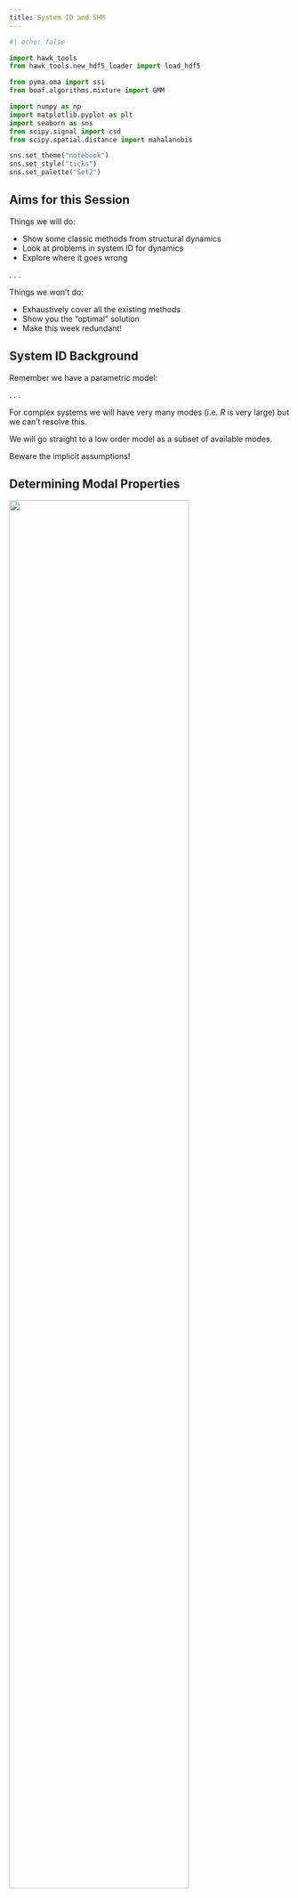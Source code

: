 ```yaml
---
title: System ID and SHM
---
```


```python
#| echo: false

import hawk_tools
from hawk_tools.new_hdf5_loader import load_hdf5

from pyma.oma import ssi
from boaf.algorithms.mixture import GMM 

import numpy as np
import matplotlib.pyplot as plt
import seaborn as sns
from scipy.signal import csd
from scipy.spatial.distance import mahalanobis

sns.set_theme("notebook")
sns.set_style("ticks")
sns.set_palette("Set2")
```

## Aims for this Session

:::{.nonincremental}
Things we will do:

- Show some classic methods from structural dynamics
- Look at problems in system ID for dynamics
- Explore where it goes wrong

:::

. . . 

:::{.nonincremental}
Things we won't do:

- Exhaustively cover all the existing methods
- Show you the "optimal" solution
- Make this week redundant!

:::

## System ID Background

Remember we have a parametric model:

\begin{equation*}
    H_{jk}(\nu) = \sum_{r=1}^R \frac{\tilde{\varphi}_j^{(r)}\tilde{\varphi}_k^{(r)}}{\lambda_r -\nu^2 + 2\nu\lambda_r^{1/2}\zeta_r\boldsymbol{i}}
\end{equation*}

. . .

:::{.space_para}
For complex systems we will have very many modes (i.e. $R$ is very large) but we can't resolve this. 

We will go straight to a low order model as a subset of available modes.
:::

:::{.callout-warning}
Beware the implicit assumptions!
:::

## Determining Modal Properties

![](./images/mag_frfs.png){width="80%" fig-align="center"}

## Determining Modal Properties

![](./images/mag_frfs_poles.png){width="80%" fig-align="center"}

## Determining Modal Properties

![](./images/phase_frfs.png){width="80%" fig-align="center"}

## Determining Modal Properties

![](./images/phase_frfs_poles.png){width="80%" fig-align="center"}

## Determining Modal Properties


![](./images/ms_im_part_1.png){width="80%" fig-align="center"}

![](./images/ms_im_part_all.png){width="80%" fig-align="center"}


## A First Attempt

We will make the assumption in SDOF curve fit that only one mode affects the FRF close to the peak. 

\begin{equation*}
    H_{jk}(\nu) = \sum_{r=1}^R \frac{\tilde{\varphi}_j^{(r)}\tilde{\varphi}_k^{(r)}}{\lambda_r -\nu^2 + 2\nu\lambda_r^{1/2}\zeta_ri} \approx \frac{\tilde{\varphi}_j^{(r)}\tilde{\varphi}_k^{(r)}}{\lambda_r -\nu^2 + 2\nu\lambda_r^{1/2}\zeta_r\boldsymbol{i}}
\end{equation*}

The above approximation in the region of the $r^\text{th}$ peak, when $\nu$ is close to $\omega_r$. 

## SDOF Curve Fitting

If we make this assumption, then when $\nu^2=\lambda_r$,

\begin{equation*}
    \vert H_{jk}(\nu) \vert = \frac{\left| \tilde{\phi}_j^{(r)}\tilde{\phi}_k^{(r)}\right|}{2\lambda_r\zeta_r}
\end{equation*}

Rearranging this gives,

\begin{equation*}
    2\lambda_r\zeta_r\vert H_{jk}(\nu) \vert = \left| \tilde{\phi}_j^{(r)}\tilde{\phi}_k^{(r)}\right|
\end{equation*}

## Determining $\lambda_r$ and $\zeta_r$

![](./images/half_power.tikz.png)

Why wouldn't you do this?

## A Slightly Smarter Approach

Let's rewrite our FRF equation in a slightly different form,

$$
H_{jk}(\nu) = \sum_{r=1}^R \frac{\phi_j^{(r)} L_{k,r}}{\boldsymbol{i}\omega - \lambda_r} + \frac{\phi_j^{(r)}L_{k,r}^{*} }{\boldsymbol{i}\omega - \lambda^{*}_r}
$$

For most ID though we might deal with,

$$
H_{jk}(\nu) =\frac{\sum_{k=0}^m a_k(\boldsymbol{i}\omega)^k}{\sum_{k=0}^n b_k(\boldsymbol{i}\omega)^k}
$$

You can also generalise this to matrix fractions for "poly-reference" approaches

## Rational Fraction Polynomial Approach

:::{.space_para}
The problem is reduced to a (nonlinear) curve fitting task.

We will massage this into a linear least squares problem, let,
:::

:::{style="font-size: 1.2rem !important;"}

$$
\newcommand{\herm}{^\text{H}}
\newcommand{\transpose}{^\text{T}}
E = \underbrace{\begin{bmatrix}
        1 & \boldsymbol{i}\omega_1 & \ldots & (\boldsymbol{i}\omega_1)^m \\
        1 & \vdots & \ddots & \vdots \\
        1 & \boldsymbol{i}\omega_N & \ldots & (\boldsymbol{i}\omega_N)^m \\
    \end{bmatrix}}_{P}\boldsymbol{A} + \underbrace{\begin{bmatrix}
        H(\omega_1) & H(\omega_1)\boldsymbol{i}\omega_1 & \ldots & H(\omega_1)(\boldsymbol{i}\omega_1)^{n-1} \\
        \vdots & \ddots & \ddots & \vdots \\
        H(\omega_N) & H(\omega_N)\boldsymbol{i}\omega_N & \ldots & H(\omega_N)(\boldsymbol{i}\omega_N)^{n-1} \\
    \end{bmatrix}}_{T}\boldsymbol{B} - \begin{Bmatrix} H(\omega_1)(\boldsymbol{i}\omega_1)^{n} \\ \vdots \\ H(\omega_N)(\boldsymbol{i}\omega_1)^{n}\end{Bmatrix}
$$

:::

Then set $J = E\herm E$, and eventually,


::::{.columns}

:::{.column width="50%"}
$$
\begin{bmatrix} Y & X \\ X\transpose & Z \end{bmatrix}\begin{Bmatrix} A \\ B \end{Bmatrix} = \begin{Bmatrix} G \\ F \end{Bmatrix}
$$
:::

:::{.column width="50%"}

:::::{.nonincremental}
- $X = -\Re\left(P\herm T\right)$
- $Y=P\herm P$
- $Z=T\herm T$
- $G=\Re\left(P\herm W\right)$
- $F = \Re\left(T\herm W\right)$
:::::

:::

::::

## Does RFP Work?

```python
#| fig-align: center

# %% Load some data


# You should experiment with these:
sensor = "LTC-05"

# single test, single repeat, single sensor
data = hawk_tools.get_hawk_data("LMS", "BR_AR", 1, 1)["BR_AR_1_1"][sensor]
# Try changing the sensor

H = data["Frequency Response Function"]["Y_data"]["value"]
w = data["Frequency Response Function"]["X_data"]["value"]

H_units = data["Frequency Response Function"]["Y_data"]["units"]

# plot the FRF
fig, axs = plt.subplots(2, 1, figsize=(8, 5))
axs[0].semilogy(w, np.abs(H))
axs[1].plot(w, np.angle(H))
axs[0].set_xlabel(r"$\omega$ (Hz)")
axs[1].set_xlabel(r"$\omega$ (Hz)")
axs[0].set_ylabel(r"$|H(\omega)|$ ({})".format(H_units))
axs[1].set_ylabel(r"$\angle H(\omega)$ ({})".format(H_units))
axs[0].set_xlim([0, 160])
axs[1].set_xlim([0, 160])
plt.tight_layout()
plt.show()

```

## Implementing RFP

```python
#| echo: false

# Hermitian transpose
def HT(a):
    return a.conj().T

```

```python
#| code-fold: false

# Rational fraction polynomial model
def RFP(H, w, n_modes, oob_terms=0):
    # Specify the orders of our approximation
    m = (
        n_modes * 2 + 1 + oob_terms
    )  # number of coefficients in the numerator polynomial
    n = (
        n_modes * 2 + 1
    )  # number of coefficients in the denominator -1 because we fix b_n=1

    # complex frequency vector
    iw = 1j * w

    # Build monomial basis matricies
    Phi_a = iw[:, None] ** np.arange(m)
    Phi_b_all = iw[:, None] ** np.arange(n)
    Phi_b = Phi_b_all[:, :-1]  # ignore last column because bn=1

    # preallocate some calculations for speed
    Phi_bH = Phi_b * H[:, None]
    Hiwn = H * Phi_b_all[:, -1]
    D = -HT(Phi_a) @ (Phi_bH)

    # form the block matricies
    M = np.block([[HT(Phi_a) @ Phi_a, D], [D.T, HT(Phi_bH) @ (Phi_bH)]])
    x = np.block([HT(Phi_a) @ Hiwn, -HT(Phi_bH) @ Hiwn])

    # Solve and extract the coefficients of the polynomials
    AB = np.linalg.solve(np.real(M), np.real(x))
    a = AB[:m, None]
    b = np.append(AB[m:], 1)[:, None]

    # Generate the predicted FRF
    H_pred = (Phi_a @ a) / (Phi_b_all @ b)

    # Pull out the modal porperties
    roots_b = sorted(np.roots(np.flip(b[:, 0])))[
        ::-2
    ]  # remove every other becaus they are conj pairs
    wns = np.abs(roots_b)
    zetas = -np.real(roots_b) / wns
    return H_pred, wns, zetas


```


## The moment of truth

```python
#| code-fold: false

modes = 10
oob = 0
w_low = 5
w_high = 180

# fit the model
idx = np.logical_and(w > w_low, w < w_high)
H_pred, wns_pred, zetas_pred = RFP(H[idx], w[idx], n_modes=modes, oob_terms=oob)

```

```python
#| echo: false
#| fig-align: center

# plot the FRF
fig, axs = plt.subplots(2, 1, figsize=(8, 5))
axs[0].semilogy(w, np.abs(H), label="True")
axs[0].semilogy(w[idx], np.abs(H_pred), label="Predicted")
axs[1].plot(w, np.angle(H), label="True")
axs[1].plot(w[idx], np.angle(H_pred), label="Predicted")
[axs[0].axvline(x, c="k", ls="--") for x in wns_pred]
axs[0].set_xlabel(r"$\omega$ (Hz)")
axs[1].set_xlabel(r"$\omega$ (Hz)")
axs[0].set_ylabel(r"$|H(\omega)|$ ({})".format(H_units))
axs[1].set_ylabel(r"$\angle H(\omega)$ ({})".format(H_units))
axs[0].set_xlim([0, 160])
axs[1].set_xlim([0, 160])
axs[0].legend(
    bbox_to_anchor=(0, 1.2, 1, 0),
    loc="upper left",
    ncols=2,
    mode="expand",
    borderaxespad=0,
    frameon=False,
)
plt.tight_layout()
plt.show()

```


## More Modes Will Help?

```python
#| code-fold: false

modes = 30
oob = 0
w_low = 5
w_high = 180

# fit the model
idx = np.logical_and(w > w_low, w < w_high)
H_pred, wns_pred, zetas_pred = RFP(H[idx], w[idx], n_modes=modes, oob_terms=oob)

```

```python
#| echo: false
#| fig-align: center

# plot the FRF
fig, axs = plt.subplots(2, 1, figsize=(8, 5))
axs[0].semilogy(w, np.abs(H), label="True")
axs[0].semilogy(w[idx], np.abs(H_pred), label="Predicted")
axs[1].plot(w, np.angle(H), label="True")
axs[1].plot(w[idx], np.angle(H_pred), label="Predicted")
[axs[0].axvline(x, c="k", ls="--") for x in wns_pred]
axs[0].set_xlabel(r"$\omega$ (Hz)")
axs[1].set_xlabel(r"$\omega$ (Hz)")
axs[0].set_ylabel(r"$|H(\omega)|$ ({})".format(H_units))
axs[1].set_ylabel(r"$\angle H(\omega)$ ({})".format(H_units))
axs[0].set_xlim([0, 160])
axs[1].set_xlim([0, 160])
axs[0].legend(
    bbox_to_anchor=(0, 1.2, 1, 0),
    loc="upper left",
    ncols=2,
    mode="expand",
    borderaxespad=0,
    frameon=False,
)
plt.tight_layout()
plt.show()

```

## What Can We Do?





::::{.columns}

:::{.column width="50%"}
```python
#| code-fold: show

oob = 6 # "Out of Band" effects
# (w_low, w_high), n_modes_in_range
ranges = ( 
    ((5, 9), 1),
    ((12, 14), 1),
    ((15, 19), 1),
    ((22, 24), 2),
    ((26, 30), 1),
    ((30.5, 31), 1),
    ((35, 37), 1),
    ((40.5, 44), 2),
    ((48.5, 54), 2),
    ((86, 90), 1),
    ((92, 100), 1),
    ((112, 118.5), 1),
    ((119.5, 122), 1),
    ((122, 125), 1),
    ((135, 138), 1),
    ((154, 162), 1),
)
```

```python
#| code-fold: true


def get_wns(ranges, H, w, oob=0):
    zts = []
    wns = []
    H_pred = np.zeros_like(H) * np.nan
    for (low, high), n in ranges:
        idx = np.logical_and(w > low, w < high)
        Hp, wn, zs = RFP(H[idx], w[idx], n, oob_terms=oob)
        H_pred[idx] = np.squeeze(Hp)
        wns.extend(wn)
        zts.extend(zs)
    return H_pred, np.array(wns), np.array(zts)

# fit the model
H_pred, wns_pred, zetas_pred = get_wns(ranges, H, w, oob=oob)
```

:::

:::{.column width="50%"}
```python
#| echo: false
#| fig-align: center

# plot the FRF
fig, axs = plt.subplots(2, 1, figsize=(8, 5))
axs[0].semilogy(w, np.abs(H), linewidth=1, label="True")
axs[0].semilogy(w, np.abs(H_pred),  linewidth=1, label="Predicted")
axs[1].plot(w, np.angle(H),  linewidth=1, label="True")
axs[1].plot(w, np.angle(H_pred),  linewidth=1, label="Predicted")
[axs[0].axvline(x, c="k", ls="--") for x in wns_pred]
axs[0].set_xlabel(r"$\omega$ (Hz)")
axs[1].set_xlabel(r"$\omega$ (Hz)")
axs[0].set_ylabel(r"$|H(\omega)|$ ({})".format(H_units))
axs[1].set_ylabel(r"$\angle H(\omega)$ ({})".format(H_units))
axs[0].set_xlim([0, 160])
axs[1].set_xlim([0, 160])
axs[0].legend(
    bbox_to_anchor=(0, 1.2, 1, 0),
    loc="upper left",
    ncols=2,
    mode="expand",
    borderaxespad=0,
    frameon=False,
)
plt.tight_layout()
plt.show()

```
:::
::::

## With Much Interference 

![](./images/identified_poles.png){width="90%" fig-align="center"}


## With Much Interference 

![](./images/modes_modes_modes.png){width="90%" fig-align="center"}

## A Different Approach

:::{.space_para}
Usually we will not have access to the loading information so we can work with output-only methods.

A current favourite is the Stochastic Subspace Identification family of methods.
:::

$$
\renewcommand{\vec}[1]{\boldsymbol{#1}}
$$

\begin{aligned}
\vec{x}_{t+1} &= A\vec{x}_t + \vec{w}_t\\
\vec{y}_{t}   &= C\vec{x}_t + \vec{v}_t\\
\end{aligned}

where,

$$
\mathbb{E}\left[\begin{Bmatrix}\vec{w}_t \\ \vec{v}_t\end{Bmatrix}\begin{Bmatrix}\vec{w}_s\transpose & \vec{v}_s\transpose\end{Bmatrix}\right] = \begin{bmatrix}Q & S \\ S\transpose & R\end{bmatrix}\delta_{st}
$$


## Determining The System Properties

:::{.space_para}
Recall, that we have the Kalman filter as an optimal solution for determining the states of this system. 
:::

Also we have, as $t\to\infty$, forwards in time,

$$ 
\newcommand{\inv}{^{-1}}
\Sigma = A\Sigma A\transpose - (\bar{C}\transpose - A\Sigma C\transpose)(\Lambda(0) - C\Sigma C\transpose)\inv (\bar{C}\transpose - A\Sigma C\transpose)\transpose
$$

and backwards in time,
$$ 
\bar{\Sigma} = A\transpose\bar{\Sigma}A - (C\transpose - A\transpose\bar{\Sigma}\bar{C}\transpose)(\Lambda(0) - \bar{C}\bar{\Sigma}\bar{C}\transpose)\inv (C\transpose - A\transpose\bar{\Sigma}\bar{C}\transpose)\transpose
$$


It then transpires that the canoncial correlations betweent the "future" and "past" are the square roots of the eigenvalues of $\Sigma\bar{\Sigma}$. We can exploit this to use CCA for determining $A$ and $C$ (and the other system properties).

## SSI

**Step 1:** Approximate stationary covariances,

$$
Y_p = \begin{bmatrix}
    y_0 & y_1 & \ldots & y_{N-1}\\
    \vdots & \ddots & \ldots & \vdots\\
    y_{k-1} & y_k & \ldots & y_{N+k-2}\\
\end{bmatrix} \qquad Y_f = \begin{bmatrix}
    y_k & y_{k+1} & \ldots & y_{k+N-1}\\
    \vdots & \ddots & \ldots & \vdots\\
    y_{2k-1} & y_{2k} & \ldots & y_{N+2k-2}\\
\end{bmatrix}
$$

$$
\frac{1}{N} \begin{bmatrix} Y_p \\ Y_f\end{bmatrix}\begin{bmatrix} Y_p  & Y_f\end{bmatrix} = \begin{bmatrix}\Sigma_{pp} & \Sigma_{pf} \\ \Sigma_{fp} & \Sigma_{ff}\end{bmatrix}
$$


**Step 2:** Compute square roots of covariances
$$ 
\Sigma_{ff} = LL\transpose \qquad \Sigma_{pp} = MM\transpose
$$

## SSI

**Step 3:** Compute SVD of normalised $\Sigma_{fp}$ 

$$
L\inv\Sigma_{fp}M^\text{-T} = USV\transpose\approx \hat{U}\hat{S}\hat{V}\transpose
$$

**Step 4:** Recover Observability and Reachability matrices

$$
\mathcal{O} = L\hat{U}\hat{S}^{1/2} \qquad \mathcal{C} = \hat{S}^{1/2}\hat{V}\transpose M\transpose
$$

**Step 5:** Estimate system matrices
$$
A = \underline{\mathcal{O}}^\dagger\overline{\mathcal{O}}\quad C = \mathcal{O}(1:p,:)
$$

## Modal Properties From System Matrices

We can then recover modal properties from the system matrices as,

\begin{aligned}
    \lambda, \varPhi &= \text{eig}\left(A\right)\\
    \mu &= \log(\lambda) \Delta_t\inv\\
    \omega_n &= \vert \mu \vert\\
    \zeta &= -\frac{\Re[\mu]}{\vert \mu \vert}\\
    \Phi = C\varPhi
\end{aligned}

## Hawk SSI Example

```python
#| fig-align: center

# single test, single repeat, single sensor
data = hawk_tools.get_hawk_data("NI", "RPH_AR", 1, 1)["RPH_AR_1_1"]

y = []
for key, sensor in data.items():
    if key[:3] in {"EXH", "FRC", "TRI", "Met"} or key[0] == 'L':
        continue  # skip some sensor channels
    y.append(sensor["Measurement"]["value"])
y = np.array(y)
y_units = data["LTC-01"]["Measurement"]["units"]
dt = 1 / int(data["Meta"]["Acquisition Sample Rate"])

# plot the time series
plt.figure(figsize=(8, 5))
plt.plot(y.T - np.mean(y,axis=1)[None,:], linewidth=0.75)
plt.ylabel(f"Acceleration ({y_units})")
plt.show()
# note the 10 repeats in the series


```

## Hawk SSI Example

A brief aside on Singular Value Spectra

```python
#| fig-align: center
#| 

nfft = 10000
sensor_idx = slice(None) # will be slow for all sensors

# Compute CPSD to (N/2, P, P) tensor
yc = y[sensor_idx, :50000] - np.mean(y[sensor_idx,:],axis=1)[:,None]
cpsd = np.zeros(
    (int(nfft / 2) + 1, yc.shape[0], yc.shape[0]), dtype=complex
)
# This can take ~2 minutes to compute for all sensors
for i, sig1 in enumerate(yc):
    for j, sig2 in enumerate(yc):
        f, cpsd[:, i, j] = csd(sig1, sig2, fs=1 / dt, nperseg=nfft, noverlap=None)

_, SVS, _ = np.linalg.svd(cpsd)

#%% Plot singular valued spectrum

plt.figure(figsize=(8,5))
plt.semilogy(f, SVS[:,:5])
plt.ylabel('$|H|$')
plt.xlabel('$\omega$')
plt.xlim([0, 160])
plt.ylim([1e-7, 1e-2])
plt.tight_layout()
plt.show()
```

## SSI Results

```python
#| code-fold: show
#| fig-align: center

# you should experiment with these:
sensor_idx = slice(None) # will be slow for all sensors
decimate_factor = 10 # speed up by increasing this
max_order = 60
compute_orders = -1 # -1 => compute all orders

y_dc = y[sensor_idx, ::decimate_factor]
dt_decimated = dt * decimate_factor
opts = {
    "max_model_order": max_order,
    "model_order": compute_orders,
    "dt": dt_decimated,
}
alg = ssi.SSI(opts)
props = alg(y_dc)

```

```python
#| echo: false
#| fig-align: center

# %% plot stabilisation diagram

plt.figure(figsize=(8,5))
for i, order in enumerate(props):
    wns = order[0] / (2 * np.pi)
    wns = wns[order[1] > 0]
    plt.scatter(wns, [i] * len(wns), s=1, marker="x", c="k")
plt.ylabel('Model order')
plt.xlabel('$\omega$')
plt.gca().twinx().semilogy(f, SVS[:, :5], label='SVS')
plt.xlim([0, 160])

plt.ylabel('$|H|$')
plt.show()
```

## OK But Why Do We Care?

:::{.space_para}
Dynamic properties will be sensitive to the sorts of damage we are looking for.

Cracks cause local loss in stiffness and roughly speaking we have,

$$
\omega_n = \sqrt{\frac{k}{m}}
$$

So changes in the system dynamics should directly relate to the sort of signatures from damage

:::

## Begin with the most basic approach
```python
#| echo: false
#| 

all_data = [("BR_AR", np.arange(1,6)), ("DS_TLE", np.arange(1,10))] # the two test series we're going to load, BR_AR and DS_DLE.

opts = {
    'data':'Frequency Response Function',
    'meta':True,
    'attrs':False,
    'compress_x_axis':True,
} # some options for get_hawk_data function in hawk_tools

out = {} # empty dictionary to store data
# loop through series
for series, runs in all_data:
    # loop through runs
    for run in runs:
        run_data = hawk_tools.get_hawk_data('LMS', series, run, download_dir = "../.hawk_data", load_kwargs=opts, ask=0, quiet=True)
        # loop through reps
        for rep, rep_data in run_data.items():
            # loop through sensors
            for sensor, sensor_data in rep_data.items():
                if sensor != 'ULC-03': continue # 1 sensor only
                if sensor[:3] in {"TRI", "EXH", "FRC", "Met"}:
                    continue
                if int(sensor[-1])<3:
                    continue
                frf = sensor_data["Frequency Response Function"]["Y_data"]["value"]
                amp = run_data[rep]['Meta']['excitation']['LMSOutput']['value']
                if 'DS' in rep:
                    dmg = run_data[rep]['Meta']['additionalMass']['weight']['value']
                    out[rep] = [frf,amp,dmg] # record FRF, test amplitude, and damage level via added mass.
                else:
                    out[rep] = [frf,amp] # if no damage, just record FRF and test amplitude

freqs = run_data[rep]['X_data']['Frequency Response Function']['value']
```

```python
#| echo: false
#| fig-align: center

plt.figure()
plt.plot(freqs,np.abs(out['BR_AR_5_1'][0]),label = 'undamaged')
plt.plot(freqs,np.abs(out['DS_TLE_9_1'][0]), label = 'damaged')
plt.yscale('log')
plt.xlabel('frequency (Hz)')
plt.ylabel('FRF magnitude')
plt.legend(loc = 'upper right')
```

## Refining the Feature Set

Now, although we've now seen that the FRF is sensitive to damage, using the entire FRF would mean an 8192 dimensional feature vector. We can be a bit more clever, and focus on just one peak (e.g. a natural frequency) of the FRF plot that is sensitive to damage. For instance, if we zoom into ~ 156Hz

```python
#| echo: false
#| fig-align: center


plt.plot(freqs,np.abs(out['BR_AR_5_1'][0]))
plt.plot(freqs,np.abs(out['DS_TLE_9_1'][0]))
plt.yscale('log')
plt.axvline(x=155)
plt.axvline(x=157)
plt.xlim([140,180])
plt.xlabel('frequency (Hz)')
plt.ylabel('FRF magnitude')
```

```python
#| echo: false

# set the spectral lines that we will use in our feature vector
start_idx = int(np.where(freqs==155)[0])
end_idx = int(np.where(freqs==157)[0])
interval = 8

# preallocate useful data 

spectral_bands_undamaged = []
test_amplitude_undamaged = []
spectral_bands_damaged = []
test_amplitude_damaged = []
test_damage_severity = []

for k, v in out.items():
    if 'DS' in k:
        spectral_bands_damaged.append(v[0][start_idx:end_idx:interval])
        test_amplitude_damaged.append(v[1]) 
        test_damage_severity.append(v[2])
    else:
        spectral_bands_undamaged.append(v[0][start_idx:end_idx:interval])
        test_amplitude_undamaged.append(v[1]) 

# store spectral lines for both test series   

spectral_bands_undamaged = np.abs(spectral_bands_undamaged)  
spectral_bands_damaged = np.abs(spectral_bands_damaged)  

# input signal amplitude for each test

test_amplitude_undamaged = np.array(test_amplitude_undamaged)
test_amplitude_damaged = np.array(test_amplitude_damaged)

# mass information for damage simulation test series 

test_damage_severity = np.array(test_damage_severity)
```

## Outlier Analysis

```python
#| echo: false
#| fig-align: center

# useful tools for outlier analysis


def outlier_threshold(CI,n,p):

    # monte carlo sampling to determine threshold for outlier with confidence CI 

    # N = number of generations - fixed at 1000 
    # CI = confidence interval - e.g 95,99 

    N = 1000

    max_D = np.zeros((N,))

    for i in range(0,N):
        X = np.array(np.random.randn(n,p))
        Xcov = np.cov(X.T)
        Xcov_inv = np.linalg.inv(Xcov)
        Xmean = np.mean(X,0)

        D = np.zeros((n,))
        
        for j in range(0,n):
            D[j] = mahalanobis(X[j,:],Xmean,Xcov_inv)

        max_D[i] = np.max(D)

    D_sort = np.sort(max_D)
    idx = int(CI/(100/N))
    threshold = D_sort[idx] 
    return threshold

def plot_outlier_analysis(threshold,reference,undamaged,damaged,damage_severity):

    # Plotting function for outlier analysis. 

    # threshold = threshold for novelty
    # reference = data used to form reference statistics
    # undamaged = data from undamaged state not used in reference
    # damaged = data from damage state not used in reference
    # damage_severity = mass value used to simulate damage 

    # order data point number to appear in plot 

    x_reference = np.arange(0,len(reference.T))
    x_undamaged = np.arange(
        len(reference.T),len(reference.T)+len(undamaged.T)
        )
    x_damage = np.arange(
        len(reference.T)+len(undamaged.T), 
        len(reference.T)+len(undamaged.T) + len(damaged.T)
        )

    # group novelty arrays
    
    reference_novelty = np.vstack((
        reference,np.zeros_like(reference)
        ))
    undamaged_novelty = np.vstack((
        undamaged,np.ones_like(undamaged)
        ))
    damaged_novelty = np.vstack((
        damaged,2*np.ones_like(damaged)
        ))
    
    # collect damage levels

    dmg_lvl_1 = np.unique(damage_severity)[0]
    dmg_lvl_2 = np.unique(damage_severity)[1]
    dmg_lvl_3 = np.unique(damage_severity)[2]

    default_size = 20 # marker size 

    plt.figure()
    plt.scatter(x_reference,reference_novelty[0,:],s = default_size,marker = 'o',c = 'indigo',alpha=0.5,label='undamaged')
    plt.scatter(x_undamaged,undamaged_novelty[0,:],s = default_size,marker ='o',c = 'indigo',alpha =0.5,edgecolors=None)
    plt.scatter(
        x_damage[damage_severity == dmg_lvl_1],
        damaged_novelty[0,damage_severity == dmg_lvl_1],
        marker = 'o',
        s = default_size*2,
        c='darkgreen',
        alpha =0.5,
        label = 'damage level 1')
    plt.scatter(
        x_damage[damage_severity == dmg_lvl_2],
        damaged_novelty[0,damage_severity == dmg_lvl_2],
        marker = 'o',
        s = default_size*4,
        c='darkgreen',
        alpha =0.5,
        label = 'damage level 2')
    plt.scatter(
        x_damage[damage_severity==dmg_lvl_3],
        damaged_novelty[0,damage_severity==dmg_lvl_3],
        marker = 'o',
        s = default_size*6,
        c='darkgreen',
        alpha =0.5,
        label = 'damage level 3')
    plt.axhline(y = threshold,linestyle ='--',color = 'k')
    plt.axvline(x = len(reference_novelty.T),linestyle ='--',color = 'k',alpha =0.85)
    plt.xlabel('data point #')
    plt.ylabel('novelty index')
    plt.legend(loc = 'upper left')
    
```

```python
#| fig-align: center

# train novelty detector on range of undamaged, test on most severe damage.  

# construct reference/training values as every other undamaged case

reference_data = spectral_bands_undamaged[1::2,:]
damaged_data = spectral_bands_damaged[60:,:]

reference_data_amp = test_amplitude_undamaged[1::2]
damaged_data_amp = test_amplitude_damaged[60::]

damaged_data_severity = test_damage_severity[60::]

# calculate statistics of this data set

mu = np.mean(reference_data,0)
cov = np.cov(reference_data.T)
cov_inv = np.linalg.inv(cov)

# calculate their novelty index

reference_novelty = np.zeros_like((reference_data[:,0]))
damaged_novelty = np.zeros_like((damaged_data[:,0]))

for i in range(0,len(reference_data)):
    reference_novelty[i] = mahalanobis(reference_data[i,:],mu,cov_inv)
for i in range(0,len(damaged_data)):
    damaged_novelty[i] = mahalanobis(damaged_data[i,:],mu,cov_inv)

n = int(reference_data.shape[0])
p = int(reference_data.shape[1])
threshold = outlier_threshold(95,n,p)

x = np.arange(0,len(reference_novelty)+len(damaged_novelty))
y = np.hstack((reference_novelty,damaged_novelty))

plt.figure()
plt.scatter(
    x[0:len(reference_novelty)],y[0:len(reference_novelty)],marker = 'o',label ='undamaged'
    )
plt.scatter(
    x[len(reference_novelty):],y[len(reference_novelty):],marker = 'o',label = 'damaged'
    )
plt.axhline(y = threshold,linestyle ='--',color = 'k',alpha =0.85)
plt.axvline(x = len(reference_novelty),linestyle ='--',color = 'k',alpha =0.85)
plt.xlabel('data point #')
plt.ylabel('novelty index')
plt.legend(loc = 'upper left')

```


## It's Not Necessarily That Simple

```python
#| fig-align: center

# %% train novelty detector on range of undamaged, test on range of undamage and damage data. 

# construct reference values as every other undamaged case

reference_data = spectral_bands_undamaged[1::2,:]
undamaged_data = spectral_bands_undamaged[0::2,:]
damaged_data = spectral_bands_damaged

reference_data_amp = test_amplitude_undamaged[1::2]
undamaged_data_amp = test_amplitude_undamaged[0::2]
damaged_data_amp = test_amplitude_damaged

damaged_data_severity = test_damage_severity

# calculate statistics of this data set

mu = np.mean(reference_data,0)
cov = np.cov(reference_data.T)
cov_inv = np.linalg.inv(cov)

# calculate their novelty index

reference_novelty = np.zeros_like((reference_data[:,0]))
undamaged_novelty = np.zeros((spectral_bands_undamaged.shape[0]-reference_data.shape[0]))
damaged_novelty = np.zeros_like((spectral_bands_damaged[:,0]))

for i in range(0,len(reference_data)):
    reference_novelty[i] = mahalanobis(reference_data[i,:],mu,cov_inv)
for i in range(0,len(undamaged_data)):
    undamaged_novelty[i] = mahalanobis(undamaged_data[i,:],mu,cov_inv)
for i in range(0,len(damaged_data)):
    damaged_novelty[i] = mahalanobis(damaged_data[i,:],mu,cov_inv)

n = int(reference_data.shape[0])
p = int(reference_data.shape[1])
threshold = outlier_threshold(95,n,p)

# %% plot 

plot_outlier_analysis(threshold,
                      reference_novelty,
                      undamaged_novelty,
                      damaged_novelty,
                      damaged_data_severity)
```

## Damage in a Different Location
```python
#| echo: false
#| fig-align: center

# load in all DS_RLE tests

all_data = [("DS_RLE", np.arange(10,19))]

opts = {
    'data':'Frequency Response Function',
    'meta':True,
    'attrs':False,
    'compress_x_axis':True,
}

damage_RLE = {}
# loop through series
for series, runs in all_data:
    # loop through runs
    for run in runs:
        run_data = hawk_tools.get_hawk_data('LMS', series, run, download_dir = "../.hawk_data", load_kwargs=opts, ask=0, quiet=True)
        # loop through reps
        for rep, rep_data in run_data.items():
            # loop through sensors
            for sensor, sensor_data in rep_data.items():
                if sensor != 'ULC-03': continue # 1 sensor only
                if sensor[:3] in {"TRI", "EXH", "FRC", "Met"}:
                    continue
                if int(sensor[-1])<3:
                    continue
                frf = sensor_data["Frequency Response Function"]["Y_data"]["value"]
                amp = run_data[rep]['Meta']['excitation']['LMSOutput']['value']
                if 'DS' in rep:
                    dmg = run_data[rep]['Meta']['additionalMass']['weight']['value']
                    damage_RLE[rep] = [frf,amp,dmg]
```

Let's take a look at the FRF for one of the DS_RLE tests, and the BR_AR (no damage) test that we looked at earlier.

```python
#| echo: false
#| fig-align: center

plt.figure()
plt.plot(freqs,np.abs(out['BR_AR_5_1'][0]),label = 'undamaged')
plt.plot(freqs,np.abs(damage_RLE['DS_RLE_15_1'][0]), label = 'damaged')
plt.yscale('log')
plt.xlabel('frequency (Hz)')
plt.ylabel('FRF magnitude')
plt.legend(loc = 'upper right')
```

## Novelty Detection on Root Damage

ALthough the damage in RLE causes some change in the FRF, it is not as prominent of a change as the earlier damage location (TLE).

```python
#| fig-align: center

spectral_bands_damaged_RLE = []
test_amplitude_damaged_RLE = []
test_damage_severity_RLE = []

for k, v in damage_RLE.items():
    spectral_bands_damaged_RLE.append(v[0][start_idx:end_idx:interval])
    test_amplitude_damaged_RLE.append(v[1]) 
    test_damage_severity_RLE.append(v[2])
    
spectral_bands_damaged_RLE = np.abs(spectral_bands_damaged_RLE)  
test_amplitude_damaged_RLE = np.array(test_amplitude_damaged_RLE)
test_damage_severity_RLE = np.array(test_damage_severity_RLE)

# retain reference statistics from earlier

damaged_novelty_RLE = np.zeros_like((spectral_bands_damaged_RLE[:,0]))

for i in range(0,len(spectral_bands_damaged_RLE)):
    damaged_novelty_RLE[i] = mahalanobis(spectral_bands_damaged_RLE[i,:],mu,cov_inv)

n = int(reference_data.shape[0])
p = int(reference_data.shape[1])
threshold = outlier_threshold(95,n,p)

# plot novelty

plot_outlier_analysis(threshold,
                      reference_novelty,
                      undamaged_novelty,
                      damaged_novelty_RLE,
                      test_damage_severity_RLE)

```

## Compressing The Features More

```python
#| fig-align: center
#| echo: false


# Hermitian transpose
def HT(a):
    return a.conj().T


# Rational fraction polynomial model
def RFP(H, w, n_modes, oob_terms=0):
    # Specify the orders of our approximation
    m = (
        n_modes * 2 + 1 + oob_terms
    )  # number of coefficients in the numerator polynomial
    n = (
        n_modes * 2 + 1
    )  # number of coefficients in the denominator -1 because we fix b_n=1

    # complex frequency vector
    iw = 1j * w

    # Build monomial basis matricies
    Phi_a = iw[:, None] ** np.arange(m)
    Phi_b_all = iw[:, None] ** np.arange(n)
    Phi_b = Phi_b_all[:, :-1]  # ignore last column because bn=1

    # preallocate some calculations for speed
    Phi_bH = Phi_b * H[:, None]
    Hiwn = H * Phi_b_all[:, -1]
    D = -HT(Phi_a) @ (Phi_bH)

    # form the block matricies
    M = np.block([[HT(Phi_a) @ Phi_a, D], [D.T, HT(Phi_bH) @ (Phi_bH)]])
    x = np.block([HT(Phi_a) @ Hiwn, -HT(Phi_bH) @ Hiwn])

    # Solve and extract the coefficients of the polynomials
    AB = np.linalg.solve(np.real(M), np.real(x))
    a = AB[:m, None]
    b = np.append(AB[m:], 1)[:, None]

    # Generate the predicted FRF
    H_pred = (Phi_a @ a) / (Phi_b_all @ b)

    # Pull out the modal porperties
    roots_b = sorted(np.roots(np.flip(b[:, 0])))[
        ::-2
    ]  # remove every other becaus they are conj pairs
    wns = np.abs(roots_b)
    zetas = -np.real(roots_b) / wns
    return H_pred, wns, zetas

def get_wns(ranges, ws, frf, oob=6):
    wns = []
    for (low, high), n in ranges:
        idx = np.logical_and(ws > low, ws < high)
        _, wn, _ = RFP(frf[idx], ws[idx], n, oob_terms=oob)
        wns.extend(wn)
    return np.array(wns)


# %% load the data series

# You should experiment with these:
data_dir = r"../.hawk_data"  # use your cached data if you have it downloaded
DS = "TLE"  # damage case {TLE, CTE, RLE}
ranges = (
    ((5, 9), 1),
    ((12, 14), 1),
    ((15, 19), 1),
    ((22, 24), 2),
    ((26, 30), 1),
    ((30.5, 31), 1),
    ((35, 37), 1),
    ((40.5, 44), 2),
    ((48.5, 54), 2),
    ((86, 90), 1),
    ((92, 100), 1),
    ((112, 118.5), 1),
    ((119.5, 122), 1),
    ((122, 125), 1),
    ((135, 138), 1),
    ((154, 162), 1),
)

# some meta data
BR_AMP_levels = [0.4, 0.8, 1.2, 1.6, 2]
DS_AMP_levels = [0.4, 1.2, 2, 0.4, 1.2, 2, 0.4, 1.2, 2]
DS_DMG_levels = [1, 1, 1, 2, 2, 2, 3, 3, 3]

# Advanced data loading: extract FRFs only
load_opts = {
    "data": "Frequency Response Function",
    "meta": False,
    "attrs": False,
    "compress_x_axis": True,
}
# loop through test series
out = {}
offset = {"CTE": 19, "RLE": 10, "TLE": 1}  # dont ask...
for series, runs in [
    ("BR_AR", np.arange(1, 6)),
    (f"DS_{DS}", np.arange(offset[DS], offset[DS] + 9 + 1)),
]:
    # loop through test runs
    for run in runs:
        run_data = hawk_tools.get_hawk_data(
            "LMS", series, run, download_dir=data_dir, ask=0, load_kwargs=load_opts, quiet=True
        )
        # loop through test repeats
        for rep, rep_data in run_data.items():
            ws = rep_data["X_data"]["Frequency Response Function"]["value"]
            # loop through sensors
            wns = []
            for sensor, sensor_data in rep_data.items():
                # exclude some sensors and metadata
                if sensor[:3] in {"TRI", "EXH", "FRC", "Met", "X_d"}:
                    continue
                # compute wns
                frf = sensor_data["Frequency Response Function"]["Y_data"]["value"]
                wns.append(get_wns(ranges, ws, frf))
            # Store some metadata for visualisation
            dat = rep.split("_")
            num = int(dat[2]) - 1
            if dat[0] == "DS":
                num -= offset[dat[1]]
                dmg = DS_DMG_levels[num]
                amp = DS_AMP_levels[num]
            elif dat[0] == "BR":
                dmg = 0
                amp = BR_AMP_levels[num]
            av_wns = np.mean(wns, axis=0)
            out |= {rep: [av_wns, {"dmg": dmg, "amp": amp}]}
#print("Total tests analysed: ", len(out))
#print("Sensors analysed per test: ", len(wns))
wns, labs = zip(*(out.values()))
wns = np.array(wns)


```

```python
#| fig-align: center

U, s, V = np.linalg.svd(wns, full_matrices=0)
PCS = U @ np.diag(s)

# Plotting the first 2 principal components
ll = ["Baseline", "$M_a=256$", "$M_a=620$", "$M_a=898$"]
plt.figure(figsize=(8, 5))
for d in [0, 1, 2, 3]:
    ix = [l["dmg"] == d for l in labs]
    ss = [20 * v["amp"] for i, v in zip(ix, labs) if i]
    plt.scatter(PCS[ix, 0], PCS[ix, 1], color=f"C{d}", label=ll[d], s=ss)
plt.legend(
    bbox_to_anchor=(0, 1.1, 1, 0),
    loc="upper left",
    ncols=4,
    mode="expand",
    borderaxespad=0,
    frameon=False,
)
plt.xlabel("PC1")
plt.ylabel("PC2")
plt.tight_layout()

```

## What's Gone Wrong?

```python
#| echo: false
#| fig-align: center

plt.figure(figsize=(8, 5))
sns.boxplot(wns)
plt.xlabel("Identified peak index")
plt.ylabel(r"$\omega_n$")
plt.tight_layout()

```

## Can we fix it?

```python
#| fig-align: center

# remove the 10th mode from the PCA
wns_crop = np.delete(wns, [10], axis=1)

# PCA on the reduced dataset
U, s, V = np.linalg.svd(wns_crop, full_matrices=0)
PCS = U @ np.diag(s)

# Plotting the first 2 principal components
ll = ["Baseline", "$M_a=256$", "$M_a=620$", "$M_a=898$"]
plt.figure(figsize=(8, 5))
for d in [0, 1, 2, 3]:
    ix = [l["dmg"] == d for l in labs]
    ss = [20 * v["amp"] for i, v in zip(ix, labs) if i]
    plt.scatter(PCS[ix, 0], PCS[ix, 1], color=f"C{d}", label=ll[d], s=ss)
plt.legend(
    bbox_to_anchor=(0, 1.1, 1, 0),
    loc="upper left",
    ncols=4,
    mode="expand",
    borderaxespad=0,
    frameon=False,
)
plt.xlabel("PC1")
plt.ylabel("PC2")
plt.tight_layout()

```

## Using This Information

```python
#| echo: false

from boaf.base_distributions.multivariate import NIW

def plot_gaussian(ax, mu, Sig):
    val, vec = np.linalg.eig(Sig)
    alph = np.arctan(vec[1,0]/vec[0,0])

    theta = np.linspace(0,2*np.pi,100)[None,:]
    s = 2
    cx = s*val[0]**0.5*np.cos(theta)
    cy = s*val[1]**0.5*np.sin(theta)
    cr = np.array([[np.cos(alph), -np.sin(alph)],[np.sin(alph), np.cos(alph)]]).dot(np.vstack((cx,cy)))
    c = cr + mu.T
    ax.plot(c[0,:],c[1,:])

```



```python
#| fig-align: center

X = PCS[:,:2]

clusters = [NIW(
    mu = np.array([-337.6,-0.5])[None,:],
    sigma = np.eye(2),
    nu = 2,
    kappa = 1

)]
clusters[0].add_data(X[:50,:2])

mu, Sig = clusters[0].map_estimates()

plt.figure()
ax = plt.gca()
ax.scatter(PCS[:,0],PCS[:,1], c=-clusters[0].logpredpdf(PCS[:,:2]))
plot_gaussian(ax, mu, Sig)

```